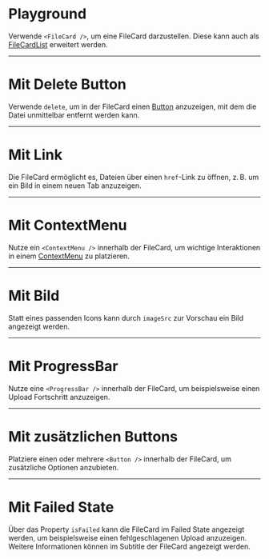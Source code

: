 # Playground

Verwende `<FileCard />`, um eine FileCard darzustellen. Diese kann auch als
[FileCardList](/03-components/upload/file-card-list/overview) erweitert werden.

<LiveCodeEditor />

---

# Mit Delete Button

Verwende `delete`, um in der FileCard einen
[Button](/03-components/actions/button/overview) anzuzeigen, mit dem die Datei
unmittelbar entfernt werden kann.

<LiveCodeEditor example="delete" editorCollapsed />

---

# Mit Link

Die FileCard ermöglicht es, Dateien über einen `href`-Link zu öffnen, z. B. um
ein Bild in einem neuen Tab anzuzeigen.

<LiveCodeEditor example="link" editorCollapsed />

---

# Mit ContextMenu

Nutze ein `<ContextMenu />` innerhalb der FileCard, um wichtige Interaktionen in
einem [ContextMenu](/03-components/actions/context-menu/overview) zu platzieren.

<LiveCodeEditor example="contextMenu" editorCollapsed />

---

# Mit Bild

Statt eines passenden Icons kann durch `imageSrc` zur Vorschau ein Bild
angezeigt werden.

<LiveCodeEditor example="image" editorCollapsed />

---

# Mit ProgressBar

Nutze eine `<ProgressBar />` innerhalb der FileCard, um beispielsweise einen
Upload Fortschritt anzuzeigen.

<LiveCodeEditor example="progressBar" editorCollapsed />

---

# Mit zusätzlichen Buttons

Platziere einen oder mehrere `<Button />` innerhalb der FileCard, um zusätzliche
Optionen anzubieten.

<LiveCodeEditor example="buttons" editorCollapsed />

---

# Mit Failed State

Über das Property `isFailed` kann die FileCard im Failed State angezeigt werden,
um beispielsweise einen fehlgeschlagenen Upload anzuzeigen. Weitere
Informationen können im Subtitle der FileCard angezeigt werden.

<LiveCodeEditor example="failed" editorCollapsed />
